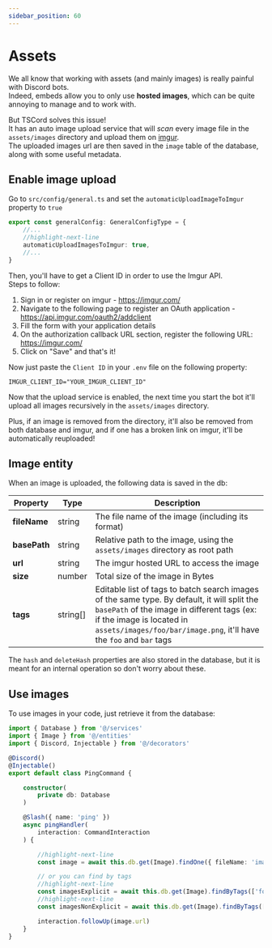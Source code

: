 ```yaml
---
sidebar_position: 60
---
```


# Assets

We all know that working with assets (and mainly images) is really painful with Discord bots.<br/>
Indeed, embeds allow you to only use **hosted images**, which can be quite annoying to manage and to work with.

But TSCord solves this issue!<br/>
It has an auto image upload service that will *scan* every image file in the `assets/images` directory and upload them on [imgur](https://imgur.com/).<br/>
The uploaded images url are then saved in the `image` table of the database, along with some useful metadata.

## Enable image upload

Go to `src/config/general.ts` and set the `automaticUploadImageToImgur` property to `true`
```ts title=src/config/general.ts
export const generalConfig: GeneralConfigType = {
    //...
    //highlight-next-line
    automaticUploadImagesToImgur: true,
    //...
}
```

Then, you'll have to get a Client ID in order to use the Imgur API.<br/>
Steps to follow:

1. Sign in or register on imgur - https://imgur.com/
2. Navigate to the following page to register an OAuth application - https://api.imgur.com/oauth2/addclient
3. Fill the form with your application details
4. On the authorization callback URL section, register the following URL: https://imgur.com/
5. Click on "Save" and that's it!

Now just paste the `Client ID` in your `.env` file on the following property:
```env title=.env
IMGUR_CLIENT_ID="YOUR_IMGUR_CLIENT_ID"
```

Now that the upload service is enabled, the next time you start the bot it'll upload all images recursively in the `assets/images` directory.

Plus, if an image is removed from the directory, it'll also be removed from both database and imgur, and if one has a broken link on imgur, it'll be automatically reuploaded!

## Image entity

When an image is uploaded, the following data is saved in the db:

| Property     | Type     | Description                                                                                                                                                                                                                                   |
|----------|----------|-----------------------------------------------------------------------------------------------------------------------------------------------------------------------------------------------------------------------------------------------|
| **fileName** | string   | The file name of the image (including its format)                                                                                                                                                                                             |
| **basePath** | string   | Relative path to the image, using the `assets/images` directory as root path                                                                                                                                                                  |
| **url**      | string   | The imgur hosted URL to access the image                                                                                                                                                                                                      |
| **size**     | number   | Total size of the image in Bytes                                                                                                                                                                                                              |
| **tags**     | string[] | Editable list of tags to batch search images of the same type. By default, it will split the `basePath` of the image in different tags (ex: if the image is located in `assets/images/foo/bar/image.png`, it'll have the `foo` and `bar` tags |

The `hash` and `deleteHash` properties are also stored in the database, but it is meant for an internal operation so don't worry about these.

## Use images

To use images in your code, just retrieve it from the database:
```ts
import { Database } from '@/services'
import { Image } from '@/entities'
import { Discord, Injectable } from '@/decorators'

@Discord()
@Injectable()
export default class PingCommand {

    constructor(
        private db: Database
    )

    @Slash({ name: 'ping' })
    async pingHandler(
        interaction: CommandInteraction
    ) {

        //highlight-next-line
        const image = await this.db.get(Image).findOne({ fileName: 'image.png' }) // find by fileName

        // or you can find by tags
        //highlight-next-line
        const imagesExplicit = await this.db.get(Image).findByTags(['foo', 'bar']) // will search for images that have 'foo' AND 'bar'
        //highlight-next-line
        const imagesNonExplicit = await this.db.get(Image).findByTags(['foo', 'bar'], false) // will search for images that have 'foo' OR 'bar'

        interaction.followUp(image.url)
    }
}
```